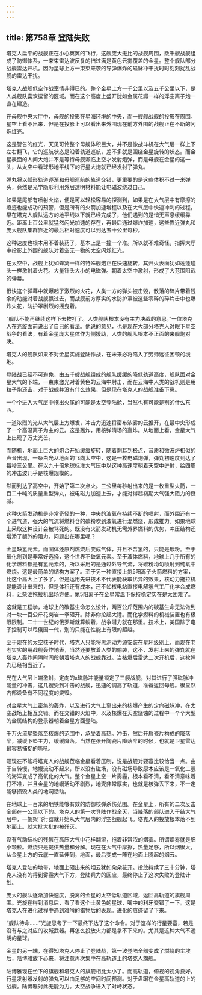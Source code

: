 ```yaml
---
---
---
```

title: 第758章 登陆失败
---



塔克人扁平的战舰正在小心翼翼的飞行，这艘庞大无比的战舰周围，数千艘战舰组成了防御体系，一束束雷达波反复的扫过满是黄色云雾覆盖的金星。整个舰队部分战舰雷达开机。因为星球上方一束束来袭的导弹爆炸的磁脉冲干扰时时刻刻扰乱战舰的雷达干扰。

塔克人战舰低空作战室情非得已的。整个金星上方一千公里以及五千公里以下，是人类舰队喜欢逗留的区域。而在这个高度上盛开犹如金属花瓣一样的浮空离子炮一直在建造。

在母舰中央大厅中，母舰的投影在星海环境的中央，而一艘艘战舰的投影在周围。星空上看不出来，但是在投影上可以看出来外围现在前方外围的战舰正在不断的闪烁红光。

这是警告的红光，天见可怜整个母舰体积巨大，并不是像战斗机在大气层一样上下左右翻飞，它的巡航状态是沿着轨道巡航，差不多就是围绕金星旋转的状态。而金星表面的人间大炮并不是等待母舰濒临上空才发射炮弹，而是母舰在金星的这一头，从太空中看球形地平线下的行星大炮就已经发射了弹丸。

弹丸将以弧形轨道逐渐和母舰巡航的轨道交错，更重要的是这些体积不过一米弹头，竟然是光学隐形利用外层透明材料能让电磁波绕过自己。

如果是尾部有喷射火焰，便是可以轻松容易的探测到，如果是在大气层中有摩擦的痕迹也能成功的预警，但是所有的火箭加速增程以及在大气层中快速冲刺的过程，早在塔克人舰队远方的地平线以下就已经完成了，他们遇到的是悄无声息缓缓靠近。距离上百公里就猛然闪光加速的存在，再最后通过爆炸加速，这些靠近弹丸和庞大舰队集群靠近的最后相对速度可以到达五十公里每秒。

这种速度也根本用不着装药了，基本上是一撞一个准。所以就不难奇怪，指挥大厅中投影上外围的舰队对着空无一物的太空闪烁红光。

在太空中，战舰上犹如蜂窝一样的特殊舰炮正在快速旋转，其开火表面犹如莲蓬碰头一样激射着火花。大量针头大小的电磁弹。朝着太空中激射，形成了大范围阻截的弹幕。

很快这个弹幕中就爆起了激烈的火花，人类一方的弹头被击毁，散落的碎片带着残余的动能对着战舰飘过去，而战舰前方厚实的水防护罩被这些零碎的碎片击中也爆炸火花，防护罩剧烈的摇曳着。

“舰队不能再继续这样下去挨打了。人类舰队根本没有主力决战的意思。”一位塔克人在光旋面前说出了自己的看法。他说的意见，也是现在大部分塔克人对眼下星空战争的看法，有着金星庞大星体作为侧援助，人类的舰队根本不正面的来舰炮对决。

塔克人的舰队如果不对金星实施登陆作战，在未来必将陷入了劳师远征困顿的境地。

登陆战已经不可避免，由五千艘战舰组成的舰队缓缓的降低轨道高度，舰队面对金星大气的下端，一束束激光对着黄色的云海中射击，而在云海中人类的战机则是用粒子炮还击，对于战舰并没有什么效果，但是现在塔克人的战舰准备下崽。

一个个进入大气层中拖出火尾的可能是太空登陆舱，当然也有可能是别的什么东西。

一道浓烈的光从大气层上方爆发，冲击力迅速将密布浓雾的云推开，在最中央形成了一个高温离子为主的云。这是轰炸，用核弹清场的轰炸。从地面上看，金星大气上出现了万丈光芒。

而随机，地面上巨大的炮台开始缓缓旋转，随着刺耳到极点，音质和微波炉相似的声音出现，一条白光从地面的飞向太空中，这是一枚电磁炮弹，弹丸初速度到达了每秒三公里。在以九十倍地球标准大气压中以这种高速度朝着天空中迸射，给四周的冲击波几乎是核爆规模的。

然而到达了高空中，开始了第二次点火。三公里每秒射出来的是一枚重型火箭，一百二十吨的质量重型弹丸，被电磁力加速上去，才能对得起初期大气强大阻力的衰减。

这种火箭发动机是非常奇怪的一种，中央的液氧在持续不断的喷射，而外围还有一个进气道，强大的气流将燃料仓的碳粉吹到液氧进行混燃烧，形成推力。如果地球上采取这种设计会被骂死的。既没有火箭发动机无需外界燃料的优势，冲压结构还增添了额外的阻力。问题出在哪里呢？

金星缺氢元素。而固体还原剂燃烧后变成气体，并且不含氢的，只能是碳粉。至于氧化剂到是非常好选择，这个世界不缺氧元素。至于液体燃料，地球上几乎所有的化学燃料都是有氢元素的，所以采用的是通过外导气流，将碳粉均匀喷射到纯氧中燃烧。这是最简单的结构方案了。至于另一种直接上氮5阳离子火箭燃料的方案，比这个高大上了多了。但是运用先进技术不代表能获取优异的效果，核动力拖拉机是能设计出来的，但是体积还有成本，还不如核电站直接电解氢气工厂化学合成燃料，让柴油拖拉机出场方便。氮5阳离子在金星常温下保持稳定实在是太困难了。

这就是工程学，地球上的碳基生命怎么设计，两百公斤范围内的碳基生命无法做到对一块一百公斤花岗岩一拳砸开。除非你抡起大锤。而化学燃料的机械装置也有极限限制。二十一世纪的俄罗斯就算躺着，战争潜力就在那里。技术上，美国除了电子控制可以甩俄国一代，别的只能在性能上有限的超越。

至于现在的太空核子时代，塔克人只能将黑洞动力源安装在星环级别上，而现在老老实实的用战舰轰炸地表，当然还要放着人类的偷袭，这不，发射上来的弹丸就在塔克人轰炸间隔时间段朝着塔克人的战舰靠过。当核爆后雷达二次开机后，这枚弹丸已经相当近了。

光在大气层上端激射，定向的x磁脉冲能量锁定了三艘战舰，对其进行了强磁脉冲能量的冲击，这几搜受到冲击的战舰，迅速的调高了轨道，准备返回母舰。很显然内部设备有不同程度的烧毁。

对金星大气上密集的轰炸，以及进行大气上窜出来的核爆产生的定向磁脉冲，在太空战场上相互交错。而在交错的火焰中，以及核爆在天空烧蚀的过程中一个个大型的金属结构的登录器朝着金星方面登陆。

千万火流星坠落至核爆的范围中，承受着高热。冲击，然后开启瓷片构成的降落伞，减缓下坠主力，缓缓降落。当然在张开陶瓷片降落伞的时候，也就是卫星雷达最容易捕捉的嘶吼。

嗯现在不能将塔克人的战舰莅临金星看着压制，说是战舰对要塞比较恰当一点。由于自转慢，地幔流动不起来，所以没有磁场，没有磁场导致原本应该是一氧化二氢的海洋变成了高氧化的大气。整个金星上空一片雾霾，根本看不清，看不清意味着打不准，并且金星的地幔活动不剧烈，地壳非常厚实，也就是核弹丢下来，不一定能够损毁人类的地洞活动。

在地球上一百米的地铁能够有效的防御核弹杀伤范围。在金星上，所有的二次反击全部在一公里以下的。塔克人的第一次登陆作战全灭，当降落的部队进入干结大气层中，一架架飞行器就开始从大气层内的浮空战舰起飞。塔克人的投放根本落不到地面上。就大批大批的被歼灭。

没有气动结构的残骸在高压大气中花样翻滚，拖着非常浓的烟雾。所谓烟雾就是细小颗粒。燃烧只是提供热量和分解。现在在大气中摩擦，热量足够，所以烟很大，从金星上方的云底一直延伸到，地面，最后变成一阵在地面上腾起的烟云。

塔克人登陆的地带，地面上砸出来的烟云犹如朵朵花开。投放持续了三十分钟，塔克人没有的得到雾霾大气下方，登陆兵力的回应，最终停止了这次失败的登陆计划。

庞大的舰队逐渐加快速度，脱离的金星的太空低轨道区域，返回高轨道的旗舰周围。光旋在得到消息后，看了看这个土黄色的星球，嘴中的利牙交错了一下。这是塔克人在进化过程中遇到难啃的猎物后的表现。进化的痕迹留了下来。

“舰队待命……”光旋思考了一下最终下达了这个命令。对于这样的行星要塞，若是没有与之对应的攻城武器。再怎么投放火力都是拿不下来的。尤其是这种大气不透明的星球。

金星的另一端，在得知塔克人停止了登陆战，第一波登陆全部变成了燃烧的尘埃后，陆博雅放下心来，将注意再次集中在高轨道上的塔克人旗舰。

陆博雅现在坐下的旗舰和塔克人的旗舰相比太小了。而高轨道，俯视的视角良好，行星发射器发射的弹丸可以由足够的空间时间预测。对于盘踞在金星高轨道的上的战舰。陆博雅对此无能为力。太空战争进入了对峙状态。